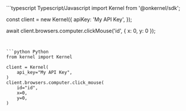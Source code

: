 <CodeGroup>
```typescript Typescript/Javascript
import Kernel from '@onkernel/sdk';

const client = new Kernel({
  apiKey: 'My API Key',
});

await client.browsers.computer.clickMouse('id', { x: 0, y: 0 });
```


```python Python
from kernel import Kernel

client = Kernel(
    api_key="My API Key",
)
client.browsers.computer.click_mouse(
    id="id",
    x=0,
    y=0,
)
```
</CodeGroup>

